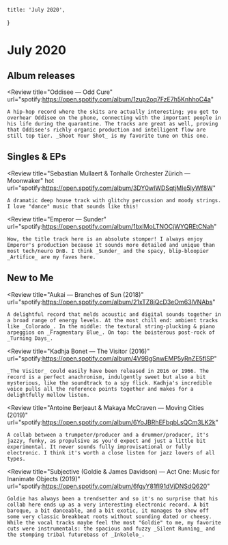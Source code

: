 
	title: 'July 2020',
}

# July 2020

## Album releases

<Review
	title="Oddisee — Odd Cure"
	url="spotify:https://open.spotify.com/album/1zup2oq7FzE7h5KnhhoC4a"
>
	A hip-hop record where the skits are actually interesting; you get to overhear Oddisee on the phone, connecting with the important people in his life during the quarantine. The tracks are great as well, proving that Oddisee's richly organic production and intelligent flow are still top tier. _Shoot Your Shot_ is my favorite tune on this one.
</Review>


## Singles & EPs

<Review
	title="Sebastian Mullaert & Tonhalle Orchester Zürich — Moonwaker"
	hot
	url="spotify:https://open.spotify.com/album/3DY0wIWDSqtjMle5lyWf8W"
>
	A dramatic deep house track with glitchy percussion and moody strings. I love "dance" music that sounds like this!
</Review>

<Review
	title="Emperor — Sunder"
	url="spotify:https://open.spotify.com/album/1bxlMoLTNOCjWYQREtCNah"
>
	Wow, the title track here is an absolute stomper! I always enjoy Emperor's production because it sounds more detailed and unique than most tech/neuro DnB. I think _Sunder_ and the spacy, blip-bloopier _Artifice_ are my faves here.
</Review>


## New to Me

<Review
	title="Aukai — Branches of Sun (2018)"
	url="spotify:https://open.spotify.com/album/21xTZ8iQcD3eOm63lVNAbs"
>
	A delightful record that melds acoustic and digital sounds together in a broad range of energy levels. At the most chill end: ambient tracks like _Colorado_. In the middle: the textural string-plucking & piano arpeggios on _Fragmentary Blue_. On top: the boisterous post-rock of _Turning Days_.
</Review>

<Review
	title="Kadhja Bonet — The Visitor (2016)"
	url="spotify:https://open.spotify.com/album/4V9BgSnwEMP5yRnZE5flSP"
>
	_The Visitor_ could easily have been released in 2016 or 1966. The record is a perfect anachronism, indulgently sweet but also a bit mysterious, like the soundtrack to a spy flick. Kadhja's incredible voice pulls all the reference points together and makes for a delightfully mellow listen.
</Review>

<Review
	title="Antoine Berjeaut & Makaya McCraven — Moving Cities (2019)"
	url="spotify:https://open.spotify.com/album/6YoJBRhEFbqbLsQCm3LK2k"
>
	A collab between a trumpeter/producer and a drummer/producer, it's jazzy, funky, as propulsive as you'd expect and just a little bit experimental. It never sounds fully improvisational or fully electronic. I think it's worth a close listen for jazz lovers of all types.
</Review>

<Review
	title="Subjective (Goldie & James Davidson) — Act One: Music for Inanimate Objects (2019)"
	url="spotify:https://open.spotify.com/album/6fgyY81fI91dVjDNSdQ620"
>
	Goldie has always been a trendsetter and so it's no surprise that his collab here ends up as a very interesting electronic record. A bit baroque, a bit danceable, and a bit exotic, it manages to show off some very classic breakbeat roots without sounding dated or cheesy. While the vocal tracks maybe feel the most "Goldie" to me, my favorite cuts were instrumentals: the spacious and fuzzy _Silent Running_ and the stomping tribal futurebass of _Inkolelo_.
</Review>
